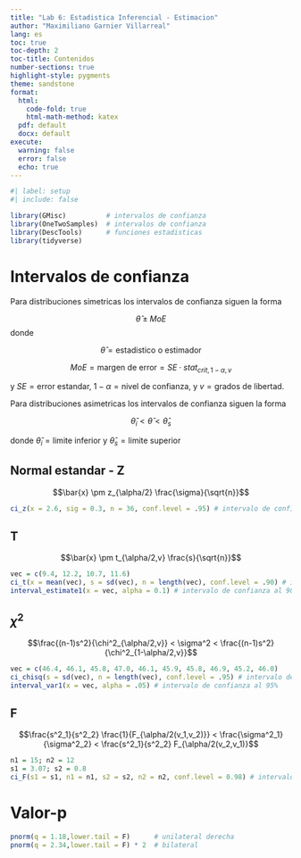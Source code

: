 ```yaml
---
title: "Lab 6: Estadistica Inferencial - Estimacion"
author: "Maximiliano Garnier Villarreal"
lang: es
toc: true
toc-depth: 2
toc-title: Contenidos
number-sections: true
highlight-style: pygments
theme: sandstone
format:
  html:
    code-fold: true
    html-math-method: katex
  pdf: default
  docx: default
execute:
  warning: false
  error: false
  echo: true
---
```


```r
#| label: setup
#| include: false

library(GMisc)          # intervalos de confianza
library(OneTwoSamples)  # intervalos de confianza
library(DescTools)      # funciones estadisticas
library(tidyverse)
```


# Intervalos de confianza

Para distribuciones simetricas los intervalos de confianza siguen la forma 

$$\hat{\theta} \pm MoE$$
donde 

$$\hat{\theta} = \text{estadistico o estimador}$$

$$MoE = \text{margen de error} =  SE \cdot stat_{crit,1-\alpha,v}$$  

y $SE = \text{error estandar}$, $1-\alpha = \text{nivel de confianza}$, y $v = \text{grados de libertad}$.

Para distribuciones asimetricas los intervalos de confianza siguen la forma 

$$\hat{\theta}_i < \hat{\theta} < \hat{\theta}_s$$

donde $\hat{\theta}_i = \text{limite inferior}$ y $\hat{\theta}_s = \text{limite superior}$


## Normal estandar - Z

$$\bar{x} \pm z_{\alpha/2} \frac{\sigma}{\sqrt{n}}$$

```r
ci_z(x = 2.6, sig = 0.3, n = 36, conf.level = .95) # intervalo de confianza al 95%
```

## T

$$\bar{x} \pm t_{\alpha/2,v} \frac{s}{\sqrt{n}}$$

```r
vec = c(9.4, 12.2, 10.7, 11.6)
ci_t(x = mean(vec), s = sd(vec), n = length(vec), conf.level = .90) # intervalo de confianza al 90%
interval_estimate1(x = vec, alpha = 0.1) # intervalo de confianza al 90%
```

## $\chi^2$

$$\frac{(n-1)s^2}{\chi^2_{\alpha/2,v}} < \sigma^2 < \frac{(n-1)s^2}{\chi^2_{1-\alpha/2,v}}$$

```r
vec = c(46.4, 46.1, 45.8, 47.0, 46.1, 45.9, 45.8, 46.9, 45.2, 46.0)
ci_chisq(s = sd(vec), n = length(vec), conf.level = .95) # intervalo de confianza al 95%
interval_var1(x = vec, alpha = .05) # intervalo de confianza al 95%
```

## F

$$\frac{s^2_1}{s^2_2} \frac{1}{F_{\alpha/2(v_1,v_2)}} < \frac{\sigma^2_1}{\sigma^2_2} < \frac{s^2_1}{s^2_2} F_{\alpha/2(v_2,v_1)}$$

```r
n1 = 15; n2 = 12
s1 = 3.07; s2 = 0.8
ci_F(s1 = s1, n1 = n1, s2 = s2, n2 = n2, conf.level = 0.98) # intervalo de confianza al 98%
```


# Valor-p

```r
pnorm(q = 1.18,lower.tail = F)      # unilateral derecha
pnorm(q = 2.34,lower.tail = F) * 2  # bilateral
```


